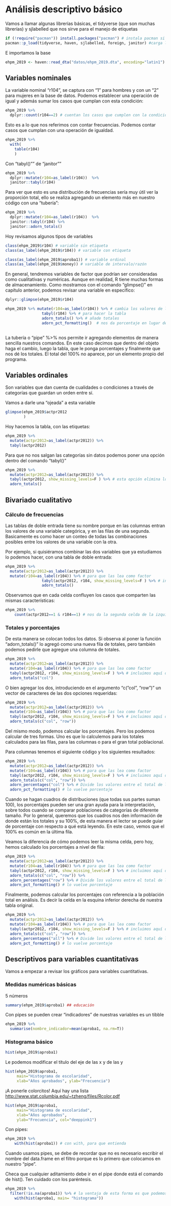# Análisis descriptivo básico

Vamos a llamar algunas librerías básicas, el tidyverse (que son muchas librerías) y sjlabelled que nos sirve para el manejo de etiquetas

```r
if (!require("pacman")) install.packages("pacman") # instala pacman si se requiere
pacman::p_load(tidyverse, haven, sjlabelled, foreign, janitor) #carga los paquetes necesarios para esta práctica
```

E importamos la base

```r
ehpm_2019 <- haven::read_dta("datos/ehpm_2019.dta", encoding="latin1")
```

## Variables nominales

La variable nominal "r104", se captura con "1" para hombres y con un "2" para mujeres en la base de datos. Podemos establecer una operación de igual y además sumar los casos que cumplan con esta condición:

```r
ehpm_2019 %>% 
  dplyr::count(r104==2) # cuentan los casos que cumplen con la condición "r104==2"
```

Esto es a lo que nos referimos con contar frecuencias. Podemos contar casos que cumplan con una operación de igualdad.

```r
ehpm_2019 %>%
  with(
    table(r104)
    )
```

Con "tabyl()"" de "janitor""

```r
ehpm_2019 %>%
  dplyr::mutate(r104=as_label(r104))  %>%
  janitor::tabyl(r104)
```

Para ver que esto es una distribución de frecuencias sería muy útil ver la proporción total, ello se realiza agregando un elemento más en nuestro código con una "tubería":

```r
ehpm_2019 %>% 
  dplyr::mutate(r104=as_label(r104))  %>%
  janitor::tabyl(r104) %>% 
  janitor::adorn_totals()
```

Hoy revisamos algunos tipos de variables

```r
class(ehpm_2019$r104) # variable sin etiqueta
class(as_label(ehpm_2019$r104)) # variable con etiqueta

class(as_label(ehpm_2019$aproba1)) # variable ordinal
class(as_label(ehpm_2019$money)) # variable de intervalo/razón
```

En general, tendremos variables de factor que podrían ser consideradas como cualitativas y numéricas. Aunque en realidad, R tiene muchas formas de almacenamiento. Como mostramos con el comando "glimpse()" en capítulo anterior, podemos revisar una variable en específico:

```r
dplyr::glimpse(ehpm_2019$r104)
```

```r
ehpm_2019 %>% mutate(r104=as_label(r104)) %>% # cambia los valores de la variable a sus etiquetas
                tabyl(r104) %>% # para hacer la tabla
                adorn_totals() %>% # añade totales
                adorn_pct_formatting()  # nos da porcentaje en lugar de proporción
                
```

La tubería o "pipe" %\>% nos permite ir agregando elementos de manera sencilla nuestros comandos. En este caso decimos que dentro del objeto haga el cambio, luego la tabla, que le ponga porcentajes y finalmente que nos dé los totales. El total del 100% no aparece, por un elemento propio del programa.

## Variables ordinales

Son variables que dan cuenta de cualidades o condiciones a través de categorías que guardan un orden entre sí.

Vamos a darle una "ojeada" a esta variable

```r
glimpse(ehpm_2019$actpr2012
        )
```

Hoy hacemos la tabla, con las etiquetas:

```r
ehpm_2019 %>%
  mutate(actpr2012=as_label(actpr2012)) %>% 
  tabyl(actpr2012)
```

Para que no nos salgan las categorías sin datos podemos poner una opción dentro del comando "tabyl()"

```r
ehpm_2019 %>% 
  mutate(actpr2012=as_label(actpr2012)) %>% 
  tabyl(actpr2012, show_missing_levels=F ) %>% # esta opción elimina los valores con 0
  adorn_totals()  
```

## Bivariado cualitativo

### Cálculo de frecuencias

Las tablas de doble entrada tiene su nombre porque en las columnas entran los valores de una variable categórica, y en las filas de una segunda. Basicamente es como hacer un conteo de todas las combinaciones posibles entre los valores de una variable con la otra.

Por ejemplo, si quisiéramos combinar las dos variables que ya estudiamos lo podemos hacer, con una tabla de doble entrada:

```r
ehpm_2019 %>% 
  mutate(actpr2012=as_label(actpr2012)) %>% 
  mutate(r104=as_label(r104)) %>% # para que las lea como factor
                tabyl(actpr2012, r104, show_missing_levels=F ) %>% # incluimos aquí 
                adorn_totals()  
```

Observamos que en cada celda confluyen los casos que comparten las mismas características:

```r
ehpm_2019 %>%   
    count(actpr2012==1 & r104==1) # nos da la segunda celda de la izquierda

```

### Totales y porcentajes

De esta manera se colocan todos los datos. Si observa al poner la función "adorn_totals()" lo agregó como una nueva fila de totales, pero también podemos pedirle que agregue una columna de totales.

```r
ehpm_2019 %>% 
  mutate(actpr2012=as_label(actpr2012)) %>% 
  mutate(r104=as_label(r104)) %>% # para que las lea como factor
  tabyl(actpr2012, r104, show_missing_levels=F ) %>% # incluimos aquí dos variables
  adorn_totals("col")  
```

O bien agregar los dos, introduciendo en el argumento "c("col", "row")" un vector de caracteres de las dos opciones requeridas:

```r
ehpm_2019 %>% 
  mutate(actpr2012=as_label(actpr2012)) %>% 
  mutate(r104=as_label(r104)) %>% # para que las lea como factor
  tabyl(actpr2012, r104, show_missing_levels=F ) %>% # incluimos aquí dos variable
  adorn_totals(c("col", "row")) 
```

Del mismo modo, podemos calcular los porcentajes. Pero los podemos calcular de tres formas. Uno es que lo calculemos para los totales calculados para las filas, para las columnas o para el gran total poblacional.

Para columnas tenemos el siguiente código y los siguientes resultados:

```r
ehpm_2019 %>% 
  mutate(actpr2012=as_label(actpr2012)) %>% 
  mutate(r104=as_label(r104)) %>% # para que las lea como factor
  tabyl(actpr2012, r104, show_missing_levels=F ) %>% # incluimos aquí dos variable
  adorn_totals(c("col", "row")) %>% 
  adorn_percentages("col") %>% # Divide los valores entre el total de la columna
  adorn_pct_formatting() # lo vuelve porcentaje

```

Cuando se hagan cuadros de distribuciones (que todas sus partes suman 100), los porcentajes pueden ser una gran ayuda para la interpretación, sobre todos cuando se comparar poblaciones de categorías de diferente tamaño. Por lo general, queremos que los cuadros nos den información de donde están los totales y su 100%, de esta manera el lector se puede guiar de porcentaje con respecto a qué está leyendo. En este caso, vemos que el 100% es común en la última fila.

Veamos la diferencia de cómo podemos leer la misma celda, pero hoy, hemos calculado los porcentajes a nivel de fila:

```r
ehpm_2019 %>% 
  mutate(actpr2012=as_label(actpr2012)) %>% 
  mutate(r104=as_label(r104)) %>% # para que las lea como factor
  tabyl(actpr2012, r104, show_missing_levels=F ) %>% # incluimos aquí dos variable
  adorn_totals(c("col", "row")) %>% 
  adorn_percentages("row") %>% # Divide los valores entre el total de la fila
  adorn_pct_formatting() # lo vuelve porcentaje
```

Finalmente, podemos calcular los porcentajes con referencia a la población total en análisis. Es decir la celda en la esquina inferior derecha de nuestra tabla original.

```r
ehpm_2019 %>% 
  mutate(actpr2012=as_label(actpr2012)) %>% 
  mutate(r104=as_label(r104)) %>% # para que las lea como factor
  tabyl(actpr2012, r104, show_missing_levels=F ) %>% # incluimos aquí dos variable
  adorn_totals(c("col", "row")) %>% 
  adorn_percentages("all") %>% # Divide los valores entre el total de la población
  adorn_pct_formatting() # lo vuelve porcentaje
```

## Descriptivos para variables cuantitativas

Vamos a empezar a revisar los gráficos para variables cuantitativas.

### Medidas numéricas básicas

5 números

```r
summary(ehpm_2019$aproba1) ## educación
```

Con pipes se pueden crear "indicadores" de nuestras variables es un tibble

```r
ehpm_2019 %>% 
  summarise(nombre_indicador=mean(aproba1, na.rm=T))
```

### Histograma básico

```r
hist(ehpm_2019$aproba1)
```

Le podemos modificar el título del eje de las x y de las y

```r
hist(ehpm_2019$aproba1, 
     main="Histograma de escolaridad", 
     xlab="Años aprobados", ylab="Frecuencia") 
```

¡A ponerle colorcitos! Aquí hay una lista <http://www.stat.columbia.edu/~tzheng/files/Rcolor.pdf>

```r
hist(ehpm_2019$aproba1, 
     main="Histograma de escolaridad",
     xlab="Años aprobados", 
     ylab="Frecuencia", col="deeppink1") 
```

Con pipes:

```r
ehpm_2019 %>% 
    with(hist(aproba1)) # con with, para que entienda
```

Cuando usamos pipes, se debe de recordar que no es necesario escribir el nombre del data.frame en el filtro porque es lo primero que colocamos en nuestro "pipe".

Checa que cualquier aditamiento debe ir en el pipe donde está el comando de hist(). Ten cuidado con los paréntesis.

```r
ehpm_2019 %>% 
  filter(!is.na(aproba1)) %>% # la ventaja de esta forma es que podemos hacer más operaciones
    with(hist(aproba1, main= "histograma"))
```
